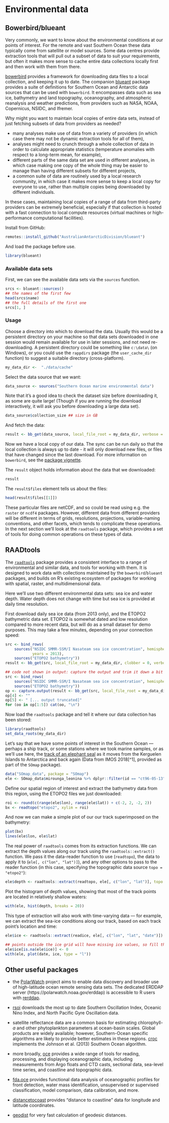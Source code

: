 # Environmental data

## Bowerbird/blueant

Very commonly, we want to know about the environmental conditions at our points of interest. For the remote and vast Southern Ocean these data typically come from satellite or model sources. Some data centres provide extraction tools that will pull out a subset of data to suit your requirements, but often it makes more sense to cache entire data collections locally first and then work with them from there.

[bowerbird](https://github.com/ropensci/bowerbird) provides a framework for downloading data files to a local collection, and keeping it up to date. The companion [blueant](https://github.com/AustralianAntarcticDivision/blueant) package provides a suite of definitions for Southern Ocean and Antarctic data sources that can be used with `bowerbird`. It encompasses data such as sea ice, bathymetry and land topography, oceanography, and atmospheric reanalysis and weather predictions, from providers such as NASA, NOAA, Copernicus, NSIDC, and Ifremer.

Why might you want to maintain local copies of entire data sets, instead of just fetching subsets of data from providers as needed?

- many analyses make use of data from a variety of providers (in which case there may not be dynamic extraction tools for all of them),
- analyses might need to crunch through a whole collection of data in order to calculate appropriate statistics (temperature anomalies with respect to a long-term mean, for example),
- different parts of the same data set are used in different analyses, in which case making one copy of the whole thing may be easier to manage than having different subsets for different projects,
- a common suite of data are routinely used by a local research community, in which case it makes more sense to keep a local copy for everyone to use, rather than multiple copies being downloaded by different individuals.

In these cases, maintaining local copies of a range of data from third-party providers can be extremely beneficial, especially if that collection is hosted with a fast connection to local compute resources (virtual machines or high-performance computational facilities).


Install from GitHub:

```r
remotes::install_github("AustralianAntarcticDivision/blueant")
```

And load the package before use.

```r
library(blueant)
```
### Available data sets

First, we can see the available data sets via the `sources` function.

```r
srcs <- blueant::sources()
## the names of the first few
head(srcs$name)
## the full details of the first one
srcs[1, ]
```

### Usage

Choose a directory into which to download the data. Usually this would be a persistent directory on your machine so that data sets downloaded in one session would remain available for use in later sessions, and not need re-downloading. A persistent directory could be something like `c:\data\` (on Windows), or you could use the `rappdirs` package (the `user_cache_dir` function) to suggest a suitable directory (cross-platform).


```r
my_data_dir <-  "./data/cache"
```

Select the data source that we want:

```r
data_source <- sources("Southern Ocean marine environmental data")

```

Note that it's a good idea to check the dataset size before downloading it, as some are quite large! (Though if you are running the download interactively, it will ask you before downloading a large data set).

```r
data_source$collection_size ## size in GB
```

And fetch the data:
```r
result <- bb_get(data_source, local_file_root = my_data_dir, verbose = TRUE)
```

Now we have a local copy of our data. The sync can be run daily so that the local collection is always up to date - it will only download new files, or files that have changed since the last download. For more information on `bowerbird`, see the [package vignette](https://ropensci.github.io/bowerbird/articles/bowerbird.html).

The `result` object holds information about the data that we downloaded:

```r
result
```

The `result$files` element tells us about the files:
```r
head(result$files[[1]])
```

These particular files are netCDF, and so could be read using e.g. the `raster` or `ncdf4` packages. However, different data from different providers will be different in terms of grids, resolutions, projections, variable-naming conventions, and other facets, which tends to complicate these operations. In the next section we'll look at the `raadtools` package, which provides a set of tools for doing common operations on these types of data.


## RAADtools

The [`raadtools`](https://github.com/AustralianAntarcticDivision/raadtools) package provides a consistent interface to a range of environmental and similar data, and tools for working with them. It is designed to work data with collections maintained by the `bowerbird`/`blueant` packages, and builds on R's existing ecosystem of packages for working with spatial, raster, and multidimensional data.

Here we'll use two different environmental data sets: sea ice and water depth. Water depth does not change with time but sea ice is provided at daily time resolution.

First download daily sea ice data (from 2013 only), and the ETOPO2 bathymetric data set. ETOPO2 is somewhat dated and low resolution compared to more recent data, but will do as a small dataset for demo purposes. This may take a few minutes, depending on your connection speed:

```r
src <- bind_rows(
    sources("NSIDC SMMR-SSM/I Nasateam sea ice concentration", hemisphere = "south", time_resolutions = "day",
            years = 2013),
    sources("ETOPO2 bathymetry"))
result <- bb_get(src, local_file_root = my_data_dir, clobber = 0, verbose = TRUE, confirm = NULL)
```

```r
## code not shown in output: capture the output and trim it down a bit
src <- bind_rows(
    sources("NSIDC SMMR-SSM/I Nasateam sea ice concentration", hemisphere = "south", time_resolutions = "day", years = 2013),
    sources("ETOPO2 bathymetry"))
op <- capture.output(result <- bb_get(src, local_file_root = my_data_dir, clobber = 0, verbose = TRUE, confirm = NULL))
op[4] <- ""
op[5] <- " [... output truncated]"
for (oo in op[1:5]) cat(oo, "\n")
```


Now load the `raadtools` package and tell it where our data collection has been stored:

```r
library(raadtools)
set_data_roots(my_data_dir)
```

Let's say that we have some points of interest in the Southern Ocean &mdash; perhaps a ship track, or some stations where we took marine samples, or as we'll use here, the [track of an elephant seal](http://www.meop.net/) as it moves from the Kerguelen Islands to Antarctica and back again (Data from IMOS 2018[^1], provided as part of the `SOmap` package).

```r
data("SOmap_data", package = "SOmap")
ele <- SOmap_data$mirounga_leonina %>% dplyr::filter(id == "ct96-05-13")
```

Define our spatial region of interest and extract the bathymetry data from this region, using the ETOPO2 files we just downloaded:

```r
roi <- round(c(range(ele$lon), range(ele$lat)) + c(-2, 2, -2, 2))
bx <- readtopo("etopo2", xylim = roi)
```

And now we can make a simple plot of our our track superimposed on the bathymetry:

```r
plot(bx)
lines(ele$lon, ele$lat)
```

The real power of `raadtools` comes from its extraction functions. We can extract the depth values along our track using the `raadtools::extract()` function. We pass it the data-reader function to use (`readtopo`), the data to apply it to (`ele[, c("lon", "lat")]`), and any other options to pass to the reader function (in this case, specifying the topographic data source `topo = "etopo2"`):

```r
ele$depth <- raadtools::extract(readtopo, ele[, c("lon", "lat")], topo = "etopo2")
```

Plot the histogram of depth values, showing that most of the track points are located in relatively shallow waters:

```r
with(ele, hist(depth, breaks = 20))
```

This type of extraction will also work with time-varying data &mdash; for example, we can extract the sea-ice conditions along our track, based on each track point's location and time:

```r
ele$ice <- raadtools::extract(readice, ele[, c("lon", "lat", "date")])
```
```r
## points outside the ice grid will have missing ice values, so fill them with zeros
ele$ice[is.na(ele$ice)] <- 0
with(ele, plot(date, ice, type = "l"))
```

## Other useful packages

- the [PolarWatch](https://polarwatch.noaa.gov/) project aims to enable data discovery and broader use of high-latitude ocean remote sensing data sets. The dedicated ERDDAP server (https://polarwatch.noaa.gov/erddap) is accessible to R users with [rerddap](https://cran.r-project.org/package=rerddap).

- [rsoi](https://cran.r-project.org/package=rsoi) downloads the most up to date Southern Oscillation Index, Oceanic Nino Index, and North Pacific Gyre Oscillation data.

- satellite reflectance data are a common basis for estimating chlorophyll-*a* and other phytoplankton parameters at ocean-basin scales. Global products are widely available; however, Southern-Ocean specific algorithms are likely to provide better estimates in these regions. [croc](https://github.com/sosoc/croc) implements the Johnson et al. (2013) Southern Ocean algorithm.

- more broadly, [oce](https://cran.r-project.org/package=oce) provides a wide range of tools for reading, processing, and displaying oceanographic data, including measurements from Argo floats and CTD casts, sectional data, sea-level time series, and coastline and topographic data.

- [fda.oce](https://github.com/EPauthenet/fda.oce) provides functional data analysis of oceanographic profiles for front detection, water mass identification, unsupervised or supervised classification, model comparison, data calibration, and more.

- [distancetocoast](https://github.com/mdsumner/distancetocoast) provides "distance to coastline" data for longitude and latitude coordinates.

- [geodist](https://github.com/hypertidy/geodist) for very fast calculation of geodesic distances.
